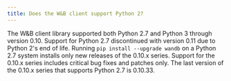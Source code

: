 ```yaml
---
title: Does the W&B client support Python 2?
---
```


The W&B client library supported both Python 2.7 and Python 3 through version 0.10. Support for Python 2.7 discontinued with version 0.11 due to Python 2's end of life. Running `pip install --upgrade wandb` on a Python 2.7 system installs only new releases of the 0.10.x series. Support for the 0.10.x series includes critical bug fixes and patches only. The last version of the 0.10.x series that supports Python 2.7 is 0.10.33.
